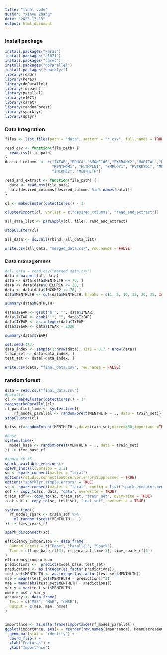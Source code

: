 ---
title: "final code"
author: "Xinyu Zhang"
date: "2023-12-13"
output: html_document
---


### Install package
```{r}
install.packages("keras")
install.packages("e1071")
install.packages("caret")
install.packages("doParallel")
install.packages("sparklyr")
library(readr)
library(keras)
library(doParallel)
library(foreach)
library(parallel)
library(e1071)
library(caret)
library(randomForest)
library(sparklyr)
library(dplyr)
```


### Data Integration

```{r}
files <- list.files(path = "data", pattern = "*.csv", full.names = TRUE)

read_csv <- function(file_path) {
  read.csv(file_path)
}
desired_columns <- c("IYEAR","EDUCA","SMOKE100","EXERANY2","MARITAL","NUMADULT",
                     "RENTHOM1", "HLTHPLN1", "EMPLOY1", "PVTRESD1", "MEDCOST","CHILDREN",
                     "INCOME2", "MENTHLTH")

read_and_extract <- function(file_path) {
  data <- read.csv(file_path)
  data[desired_columns[desired_columns %in% names(data)]]
}

cl <- makeCluster(detectCores() - 1)

clusterExport(cl, varlist = c("desired_columns", "read_and_extract"))

all_data_list <- parLapply(cl, files, read_and_extract)

stopCluster(cl)

all_data <- do.call(rbind, all_data_list)

write.csv(all_data, "merged_data.csv", row.names = FALSE)
```


### Data management
```{r}
#all_data = read.csv("merged_data.csv")
data = na.omit(all_data)
data <- data[data$MENTHLTH <= 70, ]
data <- data[data$CHILDREN <= 20, ]
data <- data[data$INCOME2 <= 70, ]
data$MENTHLTH <- cut(data$MENTHLTH, breaks = c(1, 5, 10, 15, 20, 25, Inf), labels = c("1", "2", "3", "4", "5", "6"), right = FALSE)

summary(data$MENTHLTH)

data$IYEAR <- gsub("b'", "", data$IYEAR)
data$IYEAR <- gsub("'", "", data$IYEAR) 
data$IYEAR <- as.integer(data$IYEAR)
data$IYEAR <- data$IYEAR - 2020

summary(data$IYEAR)

set.seed(123)
data_index <- sample(1:nrow(data), size = 0.7 * nrow(data))
train_set <- data[data_index, ]
test_set <- data[-data_index, ]

write.csv(data, "final_data.csv", row.names = FALSE)
```

### random forest
```{r}
data = read.csv("final_data.csv")
#parallel
cl <- makeCluster(detectCores() - 1)
registerDoParallel(cl)
rf_parallel_time <- system.time({
    rf_model_parallel <- randomForest(MENTHLTH ~ ., data = train_set)})
stopCluster(cl)

brfss_rf=randomForest(MENTHLTH~.,data=train_set,ntree=800,importance=TRUE,proximity=TRUE)

#base
system.time({
  model_base <- randomForest(MENTHLTH ~ ., data = train_set)
}) -> time_base_rf

#spark 46.35
spark_available_versions()
spark_install(version = 3.3)
sc <- spark_connect(master = "local")
options(rstudio.connectionObserver.errorsSuppressed = TRUE)
options("sparklyr.simple.errors" = TRUE)
sc <- spark_connect(master = "local", config = list("spark.executor.memory" = "4g"))
sdf <- copy_to(sc, data, "data", overwrite = TRUE)
train_sdf <- copy_to(sc, train_set, "train_set", overwrite = TRUE)
test_sdf <- copy_to(sc, test_set, "test_set", overwrite = TRUE)

system.time({
  rf_model_spark <- train_sdf %>%
    ml_random_forest(MENTHLTH ~ .)
}) -> time_spark_rf

spark_disconnect(sc)
```


```{r}
efficiency_comparison <- data.frame(
  Random_Forest = c("Base", "Parallel", "Spark"),
  Time = c(time_base_rf[3], rf_parallel_time[3], time_spark_rf[3])
)
efficiency_comparison
predictions <-  predict(model_base, test_set)
predictions <- as.integer(as.factor(predictions))
test_set$MENTHLTH <- as.integer(as.factor(test_set$MENTHLTH))
mse = mean((test_set$MENTHLTH - predictions)^2)
mae = mean(abs(test_set$MENTHLTH - predictions))
var_y = var(test_set$MENTHLTH)
nmse = mse / var_y
accuracy <- data.frame(
  Test = c("MSE", "MAE", "nMSE"),
  Output = c(mse, mae, nmse)
)


importance <- as.data.frame(importance(rf_model_parallel))
ggplot(importance, aes(x = reorder(row.names(importance), MeanDecreaseGini), y = MeanDecreaseGini)) +
  geom_bar(stat = "identity") +
  coord_flip() +
  xlab("Features") +
  ylab("Importance")


```


